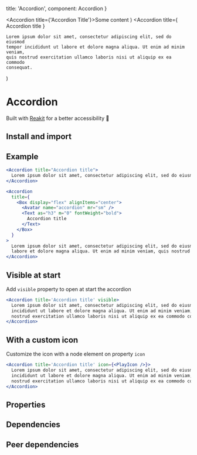 
  title: 'Accordion',
  component: Accordion
}

  <Accordion title={'Accordion Title'}>Some content</Accordion>
)
  <Accordion
    title={
      <Box display='flex' alignItems='center'>
        <Avatar name='accordion' mr='sm' />
        <Text as='h3' m='0' fontWeight='bold'>
          Accordion title
        </Text>
      </Box>
    }
  >
    Lorem ipsum dolor sit amet, consectetur adipiscing elit, sed do eiusmod
    tempor incididunt ut labore et dolore magna aliqua. Ut enim ad minim veniam,
    quis nostrud exercitation ullamco laboris nisi ut aliquip ex ea commodo
    consequat.
  </Accordion>
)

<Meta title='MDX/Accordion' component={Accordion} />

# Accordion

<tagversion version={version} name={name} />

Built with [Reakit](https://reakit.io/docs/disclosure/) for a better accessibility 🌈

## Install and import

<usage component={component} name={name} peerDependencies={peerDependencies} />

## Example

```jsx
<Accordion title="Accordion title">
  Lorem ipsum dolor sit amet, consectetur adipiscing elit, sed do eiusmod tempor incididunt ut labore et dolore magna aliqua. Ut enim ad minim veniam, quis nostrud exercitation ullamco laboris nisi ut aliquip ex ea commodo consequat.
</Accordion>

<Accordion
  title={
    <Box display="flex" alignItems="center">
      <Avatar name="accordion" mr="sm" />
      <Text as="h3" m="0" fontWeight="bold">
        Accordion title
      </Text>
    </Box>
  }
>
  Lorem ipsum dolor sit amet, consectetur adipiscing elit, sed do eiusmod tempor incididunt ut
  labore et dolore magna aliqua. Ut enim ad minim veniam, quis nostrud exercitation ullamco laboris nisi ut aliquip ex ea commodo consequat.
</Accordion>
```

## Visible at start

Add `visible` property to open at start the accordion

```jsx
<Accordion title='Accordion title' visible>
  Lorem ipsum dolor sit amet, consectetur adipiscing elit, sed do eiusmod tempor
  incididunt ut labore et dolore magna aliqua. Ut enim ad minim veniam, quis
  nostrud exercitation ullamco laboris nisi ut aliquip ex ea commodo consequat.
</Accordion>
```

## With a custom icon

Customize the icon with a node element on property `icon`

```jsx
<Accordion title='Accordion title' icon={<PlayIcon />}>
  Lorem ipsum dolor sit amet, consectetur adipiscing elit, sed do eiusmod tempor
  incididunt ut labore et dolore magna aliqua. Ut enim ad minim veniam, quis
  nostrud exercitation ullamco laboris nisi ut aliquip ex ea commodo consequat.
</Accordion>
```

## Properties

<props propTypes={props.propTypes.Accordion} />

## Dependencies

<dependencies dependencies={dependencies} />

## Peer dependencies

<dependencies dependencies={peerDependencies} />
